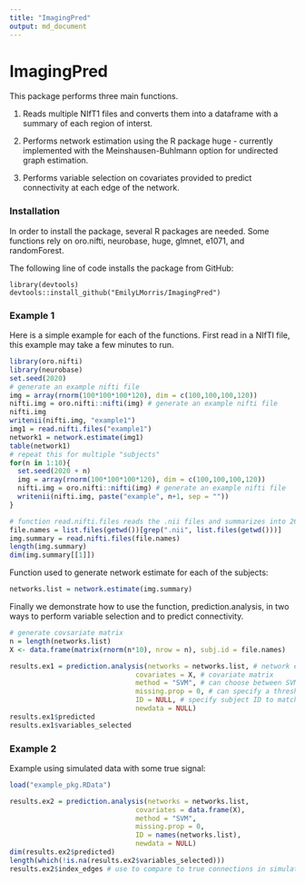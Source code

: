 ```yaml
---
title: "ImagingPred"
output: md_document
---
```


# ImagingPred 

This package performs three main functions. 

1. Reads multiple NIfT1 files and converts them into a dataframe with a summary of each region of interst. 

2. Performs network estimation using the R package huge - currently implemented with the Meinshausen-Buhlmann option for undirected graph estimation. 

3. Performs variable selection on covariates provided to predict connectivity at each edge of the network. 

### Installation 
In order to install the package, several R packages are needed. Some functions rely on oro.nifti, neurobase, huge, glmnet, e1071, and randomForest. 

The following line of code installs the package from GitHub: 
```
library(devtools)
devtools::install_github("EmilyLMorris/ImagingPred")
```

### Example 1 

Here is a simple example for each of the functions. First read in a NIfTI file, this example may take a few minutes to run. 
```r
library(oro.nifti)
library(neurobase)
set.seed(2020)
# generate an example nifti file
img = array(rnorm(100*100*100*120), dim = c(100,100,100,120))
nifti.img = oro.nifti::nifti(img) # generate an example nifti file
nifti.img
writenii(nifti.img, "example1") 
img1 = read.nifti.files("example1")
network1 = network.estimate(img1)
table(network1)
# repeat this for multiple "subjects"
for(n in 1:10){
  set.seed(2020 + n)
  img = array(rnorm(100*100*100*120), dim = c(100,100,100,120))
  nifti.img = oro.nifti::nifti(img) # generate an example nifti file
  writenii(nifti.img, paste("example", n+1, sep = "")) 
}

# function read.nifti.files reads the .nii files and summarizes into 264 regions of interest
file.names = list.files(getwd())[grep(".nii", list.files(getwd()))]
img.summary = read.nifti.files(file.names)
length(img.summary)
dim(img.summary[[1]])
```

Function used to generate network estimate for each of the subjects:
```r
networks.list = network.estimate(img.summary)
```

Finally we demonstrate how to use the function, prediction.analysis, in two ways to perform variable selection and to predict connectivity. 
```r
# generate covsariate matrix 
n = length(networks.list)
X <- data.frame(matrix(rnorm(n*10), nrow = n), subj.id = file.names)

results.ex1 = prediction.analysis(networks = networks.list, # network estimates for each subject
                               covariates = X, # covariate matrix
                               method = "SVM", # can choose between SVM and random forest 
                               missing.prop = 0, # can specify a threshold to remove covariates if missing for too many subjects
                               ID = NULL, # specify subject ID to match networks to covariates 
                               newdata = NULL) 
results.ex1$predicted
results.ex1$variables_selected

```


### Example 2 

Example using simulated data with some true signal:
```r
load("example_pkg.RData")

results.ex2 = prediction.analysis(networks = networks.list, 
                               covariates = data.frame(X), 
                               method = "SVM", 
                               missing.prop = 0, 
                               ID = names(networks.list), 
                               newdata = NULL) 
dim(results.ex2$predicted)
length(which(!is.na(results.ex2$variables_selected)))
results.ex2$index_edges # use to compare to true connections in simulated data 

```




